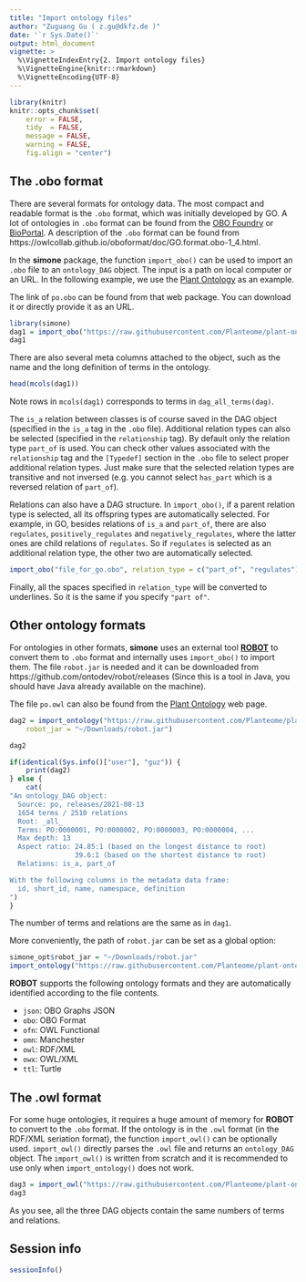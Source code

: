 ```yaml
---
title: "Import ontology files"
author: "Zuguang Gu ( z.gu@dkfz.de )"
date: '`r Sys.Date()`'
output: html_document
vignette: >
  %\VignetteIndexEntry{2. Import ontology files}
  %\VignetteEngine{knitr::rmarkdown}
  %\VignetteEncoding{UTF-8}
---
```



```r
library(knitr)
knitr::opts_chunk$set(
    error = FALSE,
    tidy  = FALSE,
    message = FALSE,
    warning = FALSE,
    fig.align = "center")
```


## The .obo format

There are several formats for ontology data. The most compact and readable
format is the `.obo` format, which was initially developed by GO. A lot of
ontologies in `.obo` format can be found from the [OBO
Foundry](http://obofoundry.org/) or
[BioPortal](https://bioportal.bioontology.org/). A description of the `.obo`
format can be found from
https://owlcollab.github.io/oboformat/doc/GO.format.obo-1_4.html.

In the **simone** package, the function `import_obo()` can be used to import
an `.obo` file to an `ontology_DAG` object. The input is a path on local
computer or an URL. In the following example, we use the [Plant
Ontology](http://obofoundry.org/ontology/po.html) as an example.


The link of `po.obo` can be found from that web package. You can download it or
directly provide it as an URL.

```r
library(simone)
dag1 = import_obo("https://raw.githubusercontent.com/Planteome/plant-ontology/master/po.obo")
dag1
```

There are also several meta columns attached to the object, such as
the name and the long definition of terms in the ontology.

```r
head(mcols(dag1))
```

Note rows in `mcols(dag1)` corresponds to terms in `dag_all_terms(dag)`.

The `is_a` relation between classes is of course saved in the DAG object
(specified in the `is_a` tag in the `.obo` file). Additional relation types
can also be selected (specified in the `relationship` tag). By default only the
relation type `part_of` is used. You can check other values associated with
the `relationship` tag and the `[Typedef]` section in the `.obo` file to select
proper additional relation types. Just make sure that the selected relation
types are transitive and not inversed (e.g. you cannot select `has_part` which is
a reversed relation of `part_of`).

Relations can also have a DAG structure. In `import_obo()`, if a parent
relation type is selected, all its offspring types are automatically selected.
For example, in GO, besides relations of `is_a` and `part_of`, there are also
`regulates`, `positively_regulates` and `negatively_regulates`, where the latter ones are child
relations of `regulates`. So if
`regulates` is selected as an additional relation type, the other two are
automatically selected.


```r
import_obo("file_for_go.obo", relation_type = c("part_of", "regulates"))
```

Finally, all the spaces specified in `relation_type` will be converted to
underlines. So it is the same if you specify `"part of"`.

## Other ontology formats

For ontologies in other formats, **simone** uses an external tool
[**ROBOT**](http://robot.obolibrary.org/) to convert them to `.obo` format and
internally uses `import_obo()` to import them. The file `robot.jar` is needed and
it can be downloaded from https://github.com/ontodev/robot/releases (Since
this is a tool in Java, you should have Java already available on the
machine).

The file `po.owl` can also be found from the [Plant
Ontology](http://obofoundry.org/ontology/po.html) web page.

```r
dag2 = import_ontology("https://raw.githubusercontent.com/Planteome/plant-ontology/master/po.owl", 
    robot_jar = "~/Downloads/robot.jar")
```

```r
dag2
```

```r
if(identical(Sys.info()["user"], "guz")) {
    print(dag2)
} else {
    cat(
"An ontology_DAG object:
  Source: po, releases/2021-08-13
  1654 terms / 2510 relations
  Root: _all_
  Terms: PO:0000001, PO:0000002, PO:0000003, PO:0000004, ...
  Max depth: 13
  Aspect ratio: 24.85:1 (based on the longest distance to root)
                39.6:1 (based on the shortest distance to root)
  Relations: is_a, part_of

With the following columns in the metadata data frame:
  id, short_id, name, namespace, definition
")
}
```

The number of terms and relations are the same as in `dag1`.

More conveniently, the path of `robot.jar` can be set as a global option:

```r
simone_opt$robot_jar = "~/Downloads/robot.jar"
import_ontology("https://raw.githubusercontent.com/Planteome/plant-ontology/master/po.owl")
```

**ROBOT** supports the following ontology formats and they are automatically
identified according to the file contents.

- `json`: OBO Graphs JSON
- `obo`: OBO Format
- `ofn`: OWL Functional
- `omn`: Manchester
- `owl`: RDF/XML
- `owx`: OWL/XML
- `ttl`: Turtle 

## The .owl format

For some huge ontologies, it requires a huge amount of memory for **ROBOT** to
convert to the `.obo` format. If the ontology is in the `.owl` format (in the
RDF/XML seriation format), the function `import_owl()` can be optionally used.
`import_owl()` directly parses the `.owl` file and returns an `ontology_DAG` object.
The `import_owl()` is written from scratch and it is recommended to use only when `import_ontology()`
does not work.


```r
dag3 = import_owl("https://raw.githubusercontent.com/Planteome/plant-ontology/master/po.owl")
dag3
```

As you see, all the three DAG objects contain the same numbers of terms and relations.

## Session info

```r
sessionInfo()
```
